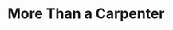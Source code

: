 ---
title: "More Than a Carpenter"
subtitle: ""
creator: "Josh McDowell"
categories: ["books"]
featuredImage: "../src/assets/images/item/books/DSC02870-4.png"
views: ["../src/assets/images/item/books/DSC02870-4.png"]
audio:
    - "/audio/box4/tanya-nana3.mp3"
nextItem: ["thecompletevisionboardkit"]
---